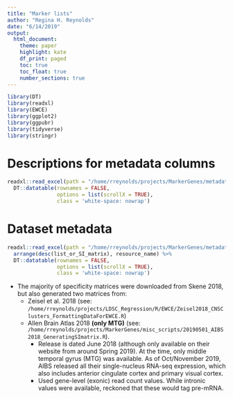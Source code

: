 ```yaml
---
title: "Marker lists"
author: "Regina H. Reynolds"
date: "6/14/2019"
output: 
  html_document:
    theme: paper
    highlight: kate
    df_print: paged
    toc: true
    toc_float: true
    number_sections: true
---
```


```r

library(DT)
library(readxl)
library(EWCE)
library(ggplot2)
library(ggpubr)
library(tidyverse)
library(stringr)

```


# Descriptions for metadata columns
```r

readxl::read_excel(path = "/home/rreynolds/projects/MarkerGenes/metadata/dataset_metadata.xlsx", sheet = "ColumnDescriptions") %>% 
  DT::datatable(rownames = FALSE,
                options = list(scrollX = TRUE),
                class = 'white-space: nowrap')

```

# Dataset metadata
```r

readxl::read_excel(path = "/home/rreynolds/projects/MarkerGenes/metadata/dataset_metadata.xlsx", sheet = "Data") %>% 
  arrange(desc(list_or_SI_matrix), resource_name) %>% 
  DT::datatable(rownames = FALSE,
                options = list(scrollX = TRUE),
                class = 'white-space: nowrap')

```

- The majority of specificity matrices were downloaded from Skene 2018, but also generated two matrices from:
    - Zeisel et al. 2018 (see: `/home/rreynolds/projects/LDSC_Regression/R/EWCE/Zeisel2018_CNSClusters_FormattingDataForEWCE.R`)
    - Allen Brain Atlas 2018 **(only MTG)** (see: `/home/rreynolds/projects/MarkerGenes/misc_scripts/20190501_AIBS2018_GeneratingSImatrix.R`). 
        - Release is dated June 2018 (although only available on their website from around Spring 2019). At the time, only middle temporal gyrus (MTG) was available. As of Oct/November 2019, AIBS released all their single-nucleus RNA-seq expression, which also includes anterior cingulate cortex and primary visual cortex.
        - Used gene-level (exonic) read count values. While intronic values were available, reckoned that these would tag pre-mRNA.
